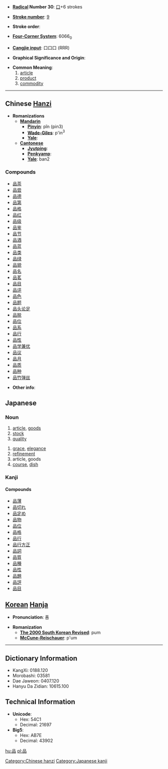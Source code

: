 * '''[[Wiktionary:Chinese radical index| Radical]] Number 30''': [[Wiktionary:Chinese radical index 口|口]]+6 strokes

* '''[[Wiktionary:Chinese total strokes index|Stroke number]]''': [[Wiktionary:Chinese total strokes index 9|9]]

* '''Stroke order''': 

* '''[[Wiktionary:Chinese four corner index|Four-Corner System]]''': 6066<sub>0</sub>

* '''[[Wiktionary:Chinese Cangjie index|Cangjie input]]''': 口口口 (RRR)

* '''Graphical Significance and Origin''': 

* '''Common Meaning''': 
*#[[article]]
*#[[product]]
*#[[commodity]]

----

== Chinese [[Hanzi]] ==

* '''Romanizations'''
** '''[[Mandarin]]'''
*** '''[[Pinyin]]''': pǐn (pin3)
*** '''[[Wade-Giles]]''': p'in<sup>3</sup>
*** '''[[Yale]]''': 
** '''[[Cantonese]]'''
*** '''[[Jyutping]]''':
*** '''[[Penkyamp]]''': 
*** '''[[Yale]]''': ban2

===Compounds===
*[[品茶]]
*[[品尝]]
*[[品德]]
*[[品第]]
*[[品格]]
*[[品红]]
*[[品级]]
*[[品鉴]]
*[[品节]]
*[[品酒]]
*[[品蓝]]
*[[品类]]
*[[品绿]]
*[[品貌]]
*[[品名]]
*[[品茗]]
*[[品目]]
*[[品评]]
*[[品色]]
*[[品题]]
*[[品头论足]]
*[[品脱]]
*[[品位]]
*[[品系]]
*[[品行]]
*[[品性]]
*[[品学兼优]]
*[[品议]]
*[[品月]]
*[[品质]]
*[[品种]]
*[[品竹弹丝]]

* '''Other info''': 

==Japanese==
===Noun===
{{janoun|しな|shina}}
# [[article]], [[goods]]
# [[stock]]
# [[quality]]

{{janoun|ひん|hin}}
# [[grace]], [[elegance]]
# [[refinement]]
# article, goods
# [[course]], [[dish]]

===Kanji===
{{kanji2|[[ひん]] ([[hin]]), [[ほん]] ([[hon]])|[[しな]] ([[shina]])}}

====Compounds====
*[[品薄]]
*[[品切れ]]
*[[品定め]]
*[[品物]]
*[[品位]]
*[[品格]]
*[[品行]]
*[[品行方正]]
*[[品詞]]
*[[品質]]
*[[品種]]
*[[品性]]
*[[品題]]
*[[品評]]
*[[品目]]


== [[Korean]] [[Hanja]] ==

* '''Pronunciation''': 품

* '''Romanization'''
** '''[[The 2000 South Korean Revised Romanization|The 2000 South Korean Revised]]''': pum
** '''[[McCune-Reischauer]]''': p'um

----

== Dictionary Information ==

* KangXi: 0188.120
* Morobashi: 03581
* Dae Jaweon: 0407.120
* Hanyu Da Zidian: 10615.100

== Technical Information ==

* '''Unicode''':
** Hex: 54C1
** Decimal: 21697
* '''Big5''':
** Hex: AB7E
** Decimal: 43902

[[Category:Chinese hanzi]]
[[Category:Japanese kanji]]

[[hu:品]]
[[pl:品]]
